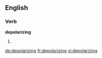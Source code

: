 
==English==

===Verb===
'''depolarizing'''

# {{present participle of|[[depolarize]]}}

[[de:depolarizing]]
[[fr:depolarizing]]
[[vi:depolarizing]]